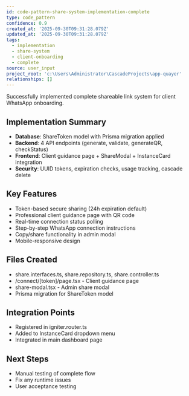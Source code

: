 ```yaml
---
id: code-pattern-share-system-implementation-complete
type: code_pattern
confidence: 0.9
created_at: '2025-09-30T09:31:28.079Z'
updated_at: '2025-09-30T09:31:28.079Z'
tags:
  - implementation
  - share-system
  - client-onboarding
  - complete
source: user_input
project_root: 'c:\Users\Administrator\CascadeProjects\app-quayer'
relationships: []
---
```

Successfully implemented complete shareable link system for client WhatsApp onboarding.

## Implementation Summary
- **Database**: ShareToken model with Prisma migration applied
- **Backend**: 4 API endpoints (generate, validate, generateQR, checkStatus)
- **Frontend**: Client guidance page + ShareModal + InstanceCard integration
- **Security**: UUID tokens, expiration checks, usage tracking, cascade delete

## Key Features
- Token-based secure sharing (24h expiration default)
- Professional client guidance page with QR code
- Real-time connection status polling
- Step-by-step WhatsApp connection instructions
- Copy/share functionality in admin modal
- Mobile-responsive design

## Files Created
- share.interfaces.ts, share.repository.ts, share.controller.ts
- /connect/[token]/page.tsx - Client guidance page
- share-modal.tsx - Admin share modal
- Prisma migration for ShareToken model

## Integration Points
- Registered in igniter.router.ts
- Added to InstanceCard dropdown menu
- Integrated in main dashboard page

## Next Steps
- Manual testing of complete flow
- Fix any runtime issues
- User acceptance testing
